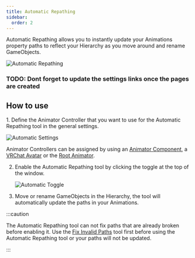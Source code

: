 ```yaml
---
title: Automatic Repathing
sidebar:
  order: 2
---
```


Automatic Repathing allows you to instantly update your Animations property paths to reflect your Hierarchy as you move around and rename GameObjects.

![Automatic Repathing](/images/automatic.gif)

### TODO: Dont forget to update the settings links once the pages are created

## How to use

<Steps>
1. Define the Animator Controller that you want to use for the Automatic Repathing tool in the general settings.

   ![Automatic Settings](/images/automatic-settings.png)

   Animator Controllers can be assigned by using an [Animator Component](/animation-repathing/settings/), a [VRChat Avatar](/animation-repathing/settings/) or the [Root Animator](/animation-repathing/settings/).
   
2. Enable the Automatic Repathing tool by clicking the toggle at the top of the window.

   ![Automatic Toggle](/images/automatic-toggle.png)

3. Move or rename GameObjects in the Hierarchy, the tool will automatically update the paths in your Animations.
</Steps>

:::caution

The Automatic Repathing tool can not fix paths that are already broken before enabling it. Use the [Fix Invalid Paths](/animation-repathing/fix-invalid/) tool first before using the Automatic Repathing tool or your paths will not be updated.

:::